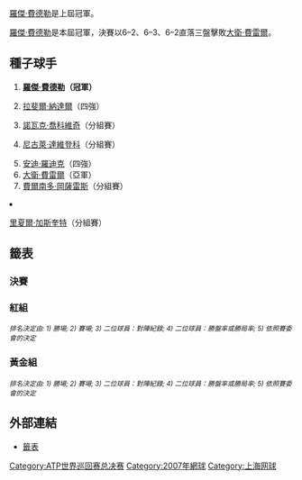 {{TennisEvents2|2007|网球大师杯赛|
|defchamp  = {{flagicon|SUI}} [[羅傑·費德勒|羅傑·費德勒]]
|champ  = {{flagicon|SUI}} [[羅傑·費德勒|羅傑·費德勒]]
|runner = {{flagicon|ESP}} [[大衛·費雷爾|大衛·費雷爾]]
|score  = 6–2、6–3、6–2
}}

{{main|2007年网球大师杯赛}}

[[羅傑·費德勒|羅傑·費德勒]]是上屆冠軍。

[[羅傑·費德勒|羅傑·費德勒]]是本屆冠軍，決賽以6–2、6–3、6–2直落三盤擊敗[[大衛·費雷爾|大衛·費雷爾]]。

==種子球手==
{{col-begin}}
{{col-2}}
# {{flagicon|SUI}} '''[[羅傑·費德勒|羅傑·費德勒]]（冠軍）'''
# {{flagicon|ESP}} [[拉斐爾·納達爾|拉斐爾·納達爾]]（四強）
# {{flagicon|SRB}} [[諾瓦克·喬科維奇|諾瓦克·喬科維奇]]（分組賽）
# {{flagicon|RUS}} [[尼古萊·達維登科|尼古萊·達維登科]]（分組賽）
{{col-2}}
<ol start="5">
<li> {{flagicon|USA}} [[安迪·羅迪克|安迪·羅迪克]]（四強）
<li> {{flagicon|ESP}} [[大衛·費雷爾|大衛·費雷爾]]（亞軍）
<li> {{flagicon|CHI}} [[費爾南多·岡薩雷斯|費爾南多·岡薩雷斯]]（分組賽）
<li> {{flagicon|FRA}} [[里夏爾·加斯奎特|里夏爾·加斯奎特]]（分組賽）
{{col-end}}

==籤表==
{{Draw key}}
===決賽===
{{4TeamBracket-Tennis3-v2
| RD1=四強
| RD2=決賽
| team-width=175

|RD1-seed1=1
|RD1-team1={{flagicon|SUI}} '''[[羅傑·費德勒|費德勒]]
|RD1-score1-1='''6
|RD1-score1-2='''6
|RD1-score1-3=
|RD1-seed2=2
|RD1-team2={{flagicon|ESP}} [[拉斐爾·納達爾|納達爾]]
|RD1-score2-1=4
|RD1-score2-2=1
|RD1-score2-3=
|RD1-seed3=6
|RD1-team3={{flagicon|ESP}} '''[[大衛·費雷爾|費雷爾]]
|RD1-score3-1='''6
|RD1-score3-2='''6
|RD1-score3-3=
|RD1-seed4=5
|RD1-team4={{flagicon|USA}} [[安迪·羅迪克|羅迪克]]
|RD1-score4-1=1
|RD1-score4-2=3
|RD1-score4-3=
|RD2-seed1=1
|RD2-team1={{flagicon|SUI}} '''[[羅傑·費德勒|費德勒]]
|RD2-score1-1='''6
|RD2-score1-2='''6
|RD2-score1-3='''6
|RD2-score1-4=
|RD2-score1-5=
|RD2-seed2=6
|RD2-team2={{flagicon|ESP}} [[大衛·費雷爾|費雷爾]]
|RD2-score2-1=2
|RD2-score2-2=3
|RD2-score2-3=2
|RD2-score2-4=
|RD2-score2-5=
}}

===紅組===
{{4TeamRR-TennisWide
| title-1= 
| title-2=循環賽 勝–負
| title-3=盤 勝–負
| title-4=局 勝–負
| title-5=排名

|seed-1=1
|team-1-abbrev={{flagicon|SUI}} '''[[羅傑·費德勒|費德勒]]
|team-1={{flagicon|SUI}} '''[[羅傑·費德勒|羅傑·費德勒]]
|match-w/l-1='''2–1
|set-w/l-1='''5–2
|game-w/l-1='''41–30
|standings-1='''1
|seed-2=4
|team-2-abbrev={{flagicon|RUS}} [[尼古萊·達維登科|達維登科]]
|team-2={{Nowrap|{{flagicon|RUS}} [[尼古萊·達維登科|尼古萊·達維登科]]}}
|match-w/l-2=1–2
|set-w/l-2=3–4
|game-w/l-2=30–35
|standings-2=3
|seed-3=5
|team-3-abbrev={{flagicon|USA}} '''[[安迪·羅迪克|羅迪克]]
|team-3={{flagicon|USA}} '''[[安迪·羅迪克|安迪·羅迪克]]
|match-w/l-3='''2–1
|set-w/l-3='''4–3
|game-w/l-3='''34–28
|standings-3='''2
|seed-4=7
|team-4-abbrev={{flagicon|CHI}} [[費爾南多·岡薩雷斯|岡薩雷斯]]
|team-4={{flagicon|CHI}} [[費爾南多·岡薩雷斯|費爾南多·岡薩雷斯]]
|match-w/l-4=1–2
|set-w/l-4=2–5
|game-w/l-4=29–41
|standings-4=4
|color-row-1=|1v2='''6–4、6–3|1v3='''6–4、6–2'''|1v4=6–3、6<sup>1</sup>–7、5–7
|color-row-2=|2v1=4–6、3–6|2v3=3–6、6–4、2–6|2v4='''6–4、6–3
|color-row-3=|3v1=4–6、2–6|3v2='''6–3、4–6、6–2|3v4='''6–1、6–4
|color-row-4=|4v1='''3–6、7–6<sup>1</sup>、7–5|4v2=4–6、3–6|4v3=1–6、4–6
}}<small>''排名決定由: 1) 勝場; 2) 賽場; 3) 二位球員：對陣紀錄; 4) 二位球員：勝盤率或勝局率; 5) 依照賽委會的決定''</small>

===黃金組===
{{4TeamRR-TennisWide
| title-1= 
| title-2=循環賽 勝–負
| title-3=盤 勝–負
| title-4=局 勝–負
| title-5=排名

|seed-1=2
|team-1-abbrev={{flagicon|ESP}} '''[[拉斐爾·納達爾|納達爾]]
|team-1={{flagicon|ESP}} '''[[拉斐爾·納達爾|拉斐爾·納達爾]]
|match-w/l-1='''2–1
|set-w/l-1='''5–3
|game-w/l-1='''40–37
|standings-1='''2
|seed-2=3
|team-2-abbrev={{flagicon|SRB}} [[諾瓦克·喬科維奇|喬科維奇]]
|team-2={{flagicon|SRB}} [[諾瓦克·喬科維奇|諾瓦克·喬科維奇]]
|match-w/l-2=0–3
|set-w/l-2=0–6
|game-w/l-2=22–36
|standings-2=4
|seed-3=6
|team-3-abbrev={{flagicon|ESP}} '''[[大衛·費雷爾|費雷爾]]
|team-3={{flagicon|ESP}} '''[[大衛·費雷爾|大衛·費雷爾]]
|match-w/l-3='''3–0
|set-w/l-3='''6–1
|game-w/l-3='''40–23
|standings-3='''1
|seed-4=8
|team-4-abbrev={{flagicon|FRA}} [[里夏爾·加斯奎特|加斯奎特]]
|team-4={{Nowrap|{{flagicon|FRA}} [[里夏爾·加斯奎特|里夏爾·加斯奎特]]}}
|match-w/l-4=1–2
|set-w/l-4=3–4
|game-w/l-4=27–33
|standings-4=3
|color-row-1=|1v2='''6–4、6–4|1v3=6–4、4–6、3–6|1v4='''3–6、6–3、6–4
|color-row-2=|2v1=4–6、4–6|2v3=4–6, 4–6|2v4=4–6、2–6
|color-row-3=|3v1='''4–6、6–4, 6–3|3v2='''6–4、6–4|3v4='''6–1、6–1
|color-row-4=|4v1=6–3、3–6、4–6|4v2='''6–4、6–2|4v3=1–6、1–6
}}<small>''排名決定由: 1) 勝場; 2) 賽場; 3) 二位球員：對陣紀錄; 4) 二位球員：勝盤率或勝局率; 5) 依照賽委會的決定''</small>

==外部連結==
*[https://web.archive.org/web/20080911022730/http://www.atptennis.com/posting/2007/605/mds.pdf 籤表]

[[Category:ATP世界巡回赛总决赛|Category:ATP世界巡回赛总决赛]]
[[Category:2007年網球|Category:2007年網球]]
[[Category:上海网球|Category:上海网球]]